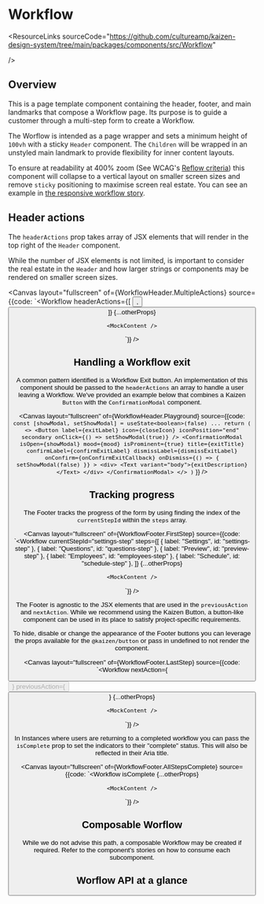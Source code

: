
<Meta of={Workflow} />

# Workflow

<ResourceLinks
  sourceCode="https://github.com/cultureamp/kaizen-design-system/tree/main/packages/components/src/Workflow"

/>

<Installation
  installCommand="pnpm add @kaizen/components"
  importStatement='import { Workflow } from "@kaizen/components/v2/layout"'
/>

## Overview

This is a page template component containing the header, footer, and main landmarks that compose a Workflow page. Its purpose is to guide a customer through a multi-step form to create a Workflow.

The Worflow is intended as a page wrapper and sets a minimum height of `100vh` with a sticky `Header` component. The `Children` will be wrapped in an unstyled main landmark to provide flexibility for inner content layouts.

To ensure at readability at 400% zoom (See WCAG's [Reflow criteria](https://www.w3.org/WAI/WCAG21/Understanding/reflow.html)) this component will collapse to a vertical layout on smaller screen sizes and remove `sticky` positioning to maximise screen real estate. You can see an example in [the responsive workflow story](/story/pages-workflow-components-workflow--responsive-workflow).

<Canvas layout="fullscreen" of={Workflow.Playground} />

## Header actions

The `headerActions` prop  takes array of JSX elements that will render in the top right of the `Header` component.

While the number of JSX elements is not limited, is important to consider the real estate in the `Header` and how larger strings or components may be rendered on smaller screen sizes.

<Canvas
  layout="fullscreen"
  of={WorkflowHeader.MultipleActions}
  source={{code: `<Workflow
    headerActions={[
      <Button
        key="would-use-uui-1"
        label="Preview"
        icon={VisibleIcon}
        secondary
        iconPosition="start"
      />,
      <Button
        key="would-use-uui-2"
        label="Save and close"
        icon={CloseIcon}
        secondary
        iconPosition="end"
      />
    ]}
    {...otherProps}
  >
    <MockContent />
  </Workflow>`}}
/>


## Handling a Workflow exit

A common pattern identified is a Workflow Exit button. An implementation of this component should be passed to the `headerActions` an array to handle a user leaving a Workflow. We've provided an example below that combines a Kaizen `Button` with the `ConfirmationModal` component.

<Canvas
  layout="fullscreen"
  of={WorkflowHeader.Playground}
  source={{code: `
  const [showModal, setShowModal] = useState<boolean>(false)
  ...
  return (
    <>
      <Button
        label={exitLabel}
        icon={closeIcon}
        iconPosition="end"
        secondary
        onClick={() => setShowModal(true)}
      />
      <ConfirmationModal
        isOpen={showModal}
        mood={mood}
        isProminent={true}
        title={exitTitle}
        confirmLabel={confirmExitLabel}
        dismissLabel={dismissExitLabel}
        onConfirm={onConfirmExitCallback}
        onDismiss={() => {
          setShowModal(false)
        }}
      >
        <div>
          <Text variant="body">{exitDescription}</Text>
        </div>
      </ConfirmationModal>
    </>
  )`
  }}
/>

## Tracking progress

The Footer tracks the progress of the form by using finding the index of the `currentStepId` within the `steps` array.

<Canvas
  layout="fullscreen"
  of={WorkflowFooter.FirstStep}
  source={{code: `<Workflow
    currentStepId="settings-step"
    steps={[
      { label: "Settings", id: "settings-step" },
      { label: "Questions", id: "questions-step" },
      { label: "Preview", id: "preview-step" },
      { label: "Employees", id: "employees-step" },
      { label: "Schedule", id: "schedule-step" },
    ]}
    {...otherProps}
  >
    <MockContent />
  </Workflow>`}}
/>

The Footer is agnostic to the JSX elements that are used in the `previousAction` and `nextAction`. While we recommend using the Kaizen Button, a button-like component can be used in its place to satisfy project-specific requirements.


To hide, disable or change the appearance of the Footer buttons you can leverage the props available for the `@kaizen/button` or pass in undefined to not render the component.

<Canvas
  layout="fullscreen"
  of={WorkflowFooter.LastStep}
  source={{code: `<Workflow
    nextAction={<Button disabled label="Finish" primary reversed/>}
    previousAction={<Button label="Back" reversed/>}
    {...otherProps}
  >
    <MockContent />
  </Workflow>`}}
/>

In Instances where users are returning to a completed workflow you can pass the `isComplete` prop to set the indicators to their "complete" status. This will also be reflected in their Aria title.

<Canvas
  layout="fullscreen"
  of={WorkflowFooter.AllStepsComplete}
  source={{code: `<Workflow
    isComplete
    {...otherProps}
  >
    <MockContent />
  </Workflow>`}}
/>

## Composable Worflow

While we do not advise this path, a composable Workflow may be created if required. Refer to the component's stories on how to consume each subcomponent.

<Canvas layout="fullscreen" of={Workflow.ComposableWorkflow} />


## Worflow API at a glance

<ArgTypes of={Workflow.Playground} />
